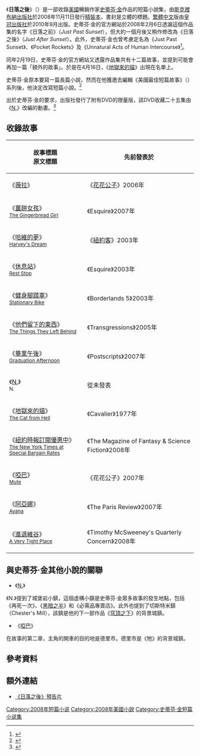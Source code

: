 {{Infobox Book | 
| name          = 日落之後
| title_orig    = '''''Just After Sunset'''''
| image         = [[File:JustAfterSunset.jpg|200px]]
| image_caption = 《日落之後》美國版封面
| author        = [[史蒂芬·金|史蒂芬·金]]
| illustrator   = 
| cover_artist  = 
| country       = [[美國|美國]]
| language      = {{flagicon|USA}} [[英語|英語]]
| series        = 
| genre         = [[恐怖|恐怖]]、[[科幻|科幻]]
| publisher     = {{flagicon|USA}} [[斯克裡布納之子公司|斯克裡布納之子公司]]
| release_date  = 2008年11月11日
| media_type    = 平裝
| pages         =
| preceded_by   = 
| followed_by   = 
}}
《'''日落之後'''》（{{lang-en|''Just After Sunset''}}）是一部收錄[[美國|美國]]暢銷作家[[史蒂芬·金|史蒂芬·金]]作品的短篇小說集，由[[斯克裡布納之子公司|斯克裡布納出版社]]於2008年11月11日發行[[精裝本|精裝本]]，書封是立體的標題。[[繁體中文|繁體中文]]版由[[皇冠文化|皇冠出版社]]於2010年9月出版。史蒂芬·金的官方網站於2008年2月6日透漏這個作品集的名字《日落之前》（''Just Past Sunset''），但大約一個月後又稍作修改為《日落之後》（''Just After Sunset''）。此外，史蒂芬·金也曾考慮定名為《Just Past Sunset》、《Pocket Rockets》及《Unnatural Acts of Human Intercourse》<ref>{{Cite web |url=http://www.liljas-library.com/showinterview.php?id=53 |title=February 2008 Lilja's Library Interview |access-date=2011-06-20 |archive-date=2021-02-08 |archive-url=https://web.archive.org/web/20210208133757/https://liljas-library.com/showinterview.php?id=53 |dead-url=no }}</ref>。

同年2月19日，史蒂芬·金的官方網站又透露作品集共有十二篇故事，並提到可能會再加一篇「額外的故事」。於是在4月16日，《[[地獄來的貓|地獄來的貓]]》出現在名單上。

史蒂芬·金原本要寫一篇長篇小說，然而在他獲邀去編輯《美國最佳短篇故事》（''{{link-en|Best American Short Stories|The Best American Short Stories 2007}}''）系列後，他決定改寫短篇小說。<ref>{{cite video|people= [[Stephen_King|Stephen King]]|date= 2008|title= Stephen King on "Just After Sunset"|url= http://www.amazon.com/gp/mpd/permalink/m18OTMA9XW7NBY|format= Interview|publisher= [[amazon.com|amazon.com]]|accessdate= 2008-09-19|archive-date= 2009-03-07|archive-url= https://web.archive.org/web/20090307041523/http://www.amazon.com/gp/mpd/permalink/m18OTMA9XW7NBY|dead-url= no}}</ref>

出於史蒂芬·金的要求，出版社發行了附有DVD的限量版，該DVD收藏二十五集由《[[N.|N.]]》改編的動畫。<ref>{{cite video|people=[[Stephen_King|Stephen King]] |date=2008 |title=Exclusive interview: Stephen King talks about “N.” |url=http://vids.myspace.com/index.cfm?fuseaction=vids.individual&videoid=42543432 |format=Interview |publisher=MySpace Comic Books |accessdate=2008-09-19 |deadurl=yes |archiveurl=https://web.archive.org/web/20080927040917/http://vids.myspace.com/index.cfm?fuseaction=vids.individual&VideoID=42543432 |archivedate=2008-09-27 }}</ref>

==收錄故事==
{| class="wikitable"
|- 
! 故事標題<br />原文標題 !! 先前發表於
|-
| 《[[薇拉|薇拉]]》<br /><span style="font-size:smaller;">{{link-en|Willa|Willa}}</span> || 《[[花花公子|花花公子]]》2006年
|-
| 《[[薑餅女孩|薑餅女孩]]》<br /><span style="font-size:smaller;">[[薑餅女孩|The Gingerbread Girl]]</span>  || 《Esquire》2007年
|-
| 《[[哈維的夢|哈維的夢]]》<br /><span style="font-size:smaller;">[[哈維的夢|Harvey's Dream]]</span> ||  《[[紐約客|紐約客]]》2003年
|-
| 《[[休息站_(短篇小說)|休息站]]》<br /><span style="font-size:smaller;">[[休息站_(短篇小說)|Rest Stop]]</span> || 《Esquire》2003年
|-
| 《[[健身腳踏車|健身腳踏車]]》<br /><span style="font-size:smaller;">[[健身腳踏車|Stationary Bike]]</span> || 《Borderlands 5》2003年
|-
| 《[[他們留下的東西|他們留下的東西]]》<br /><span style="font-size:smaller;">[[他們留下的東西|The Things They Left Behind]]</span> || 《Transgressions》2005年
|-
| 《[[畢業午後|畢業午後]]》<br /><span style="font-size:smaller;">[[畢業午後|Graduation Afternoon]]</span> || 《Postscripts》2007年
|-
| 《[[N.|N.]]》<br /><span style="font-size:smaller;">N.</span> || 從未發表
|-
| 《[[地獄來的貓|地獄來的貓]]》<br /><span style="font-size:smaller;">[[地獄來的貓|The Cat from Hell]]</span> || 《Cavalier》1977年
|-
| 《[[紐約時報訂閱優惠中|紐約時報訂閱優惠中]]》<br /><span style="font-size:smaller;">[[紐約時報訂閱優惠中|The New York Times at Special Bargain Rates]]</span> || 《The Magazine of Fantasy & Science Fiction》2008年
|-
| 《[[啞巴|啞巴]]》<br /><span style="font-size:smaller;">[[啞巴_(短篇小說)|Mute]]</span> || 《花花公子》2007年
|-
| 《[[阿亞娜|阿亞娜]]》<br /><span style="font-size:smaller;">[[阿亞娜|Ayana]]</span> || 《The Paris Review》2007年
|-
| 《[[進退維谷|進退維谷]]》<br /><span style="font-size:smaller;">[[進退維谷|A Very Tight Place]]</span> || 《Timothy McSweeney's Quarterly Concern》2008年
|}

==與史蒂芬·金其他小說的關聯==
*《[[N.|N.]]》
《N.》提到了城堡岩小鎮，這個虛構小鎮是史蒂芬·金眾多故事的發生地點，包括《再死一次》、《[[黑暗之半|黑暗之半]]》和《必需品專賣店》。此外也提到了切斯特米鎮（Chester's Mill），該鎮是他的下一部作品《[[穹頂之下|穹頂之下]]》的背景城鎮。

*《[[啞巴|啞巴]]》
在故事的第二章，主角的開車的目的地是德里市。德里市是《牠》的背景城鎮。

==參考資料==
{{reflist}}

==額外連結==
* [http://www.youtube.com/watch?v=zedZVvD4XJU 《日落之後》預告片] {{Wayback|url=http://www.youtube.com/watch?v=zedZVvD4XJU |date=20160415024311 }}
{{日落之後}}

{{史蒂芬·金}}

[[Category:2008年短篇小说|Category:2008年短篇小说]]
[[Category:2008年美國小說|Category:2008年美國小說]]
[[Category:史蒂芬·金短篇小说集|Category:史蒂芬·金短篇小说集]]